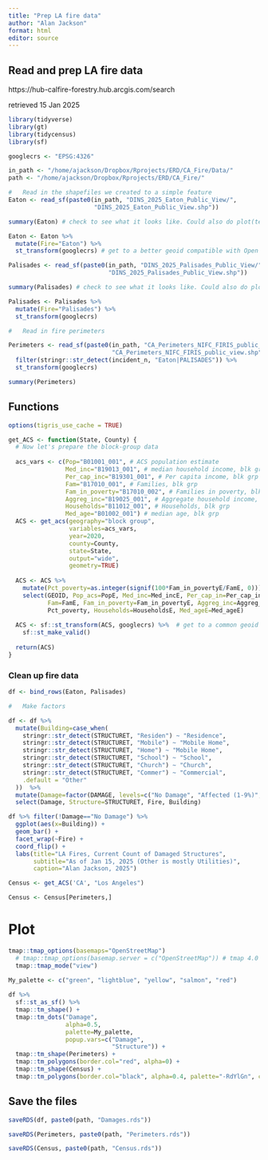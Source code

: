 ```yaml
---
title: "Prep LA fire data"
author: "Alan Jackson"
format: html
editor: source
---
```



## Read and prep LA fire data

https://hub-calfire-forestry.hub.arcgis.com/search

retrieved 15 Jan 2025


```r
library(tidyverse)
library(gt)
library(tidycensus)
library(sf)

googlecrs <- "EPSG:4326"

in_path <- "/home/ajackson/Dropbox/Rprojects/ERD/CA_Fire/Data/"
path <- "/home/ajackson/Dropbox/Rprojects/ERD/CA_Fire/"

#   Read in the shapefiles we created to a simple feature
Eaton <- read_sf(paste0(in_path, "DINS_2025_Eaton_Public_View/",
                        "DINS_2025_Eaton_Public_View.shp"))

summary(Eaton) # check to see what it looks like. Could also do plot(temp)

Eaton <- Eaton %>% 
  mutate(Fire="Eaton") %>% 
  st_transform(googlecrs) # get to a better geoid compatible with Open maps

Palisades <- read_sf(paste0(in_path, "DINS_2025_Palisades_Public_View/",
                            "DINS_2025_Palisades_Public_View.shp"))

summary(Palisades) # check to see what it looks like. Could also do plot(temp)

Palisades <- Palisades %>% 
  mutate(Fire="Palisades") %>% 
  st_transform(googlecrs)

#   Read in fire perimeters

Perimeters <- read_sf(paste0(in_path, "CA_Perimeters_NIFC_FIRIS_public_view/",
                             "CA_Perimeters_NIFC_FIRIS_public_view.shp")) %>% 
  filter(stringr::str_detect(incident_n, "Eaton|PALISADES")) %>% 
  st_transform(googlecrs)

summary(Perimeters)

```

##    Functions

```r

options(tigris_use_cache = TRUE)

get_ACS <- function(State, County) {
  # Now let's prepare the block-group data
  
  acs_vars <- c(Pop="B01001_001", # ACS population estimate
                Med_inc="B19013_001", # median household income, blk grp
                Per_cap_inc="B19301_001", # Per capita income, blk grp
                Fam="B17010_001", # Families, blk grp
                Fam_in_poverty="B17010_002", # Families in poverty, blk grp
                Aggreg_inc="B19025_001", # Aggregate household income, blk grp
                Households="B11012_001", # Households, blk grp
                Med_age="B01002_001") # median age, blk grp
  ACS <- get_acs(geography="block group",
                 variables=acs_vars,
                 year=2020,
                 county=County,
                 state=State,
                 output="wide",
                 geometry=TRUE)
  
  ACS <- ACS %>% 
    mutate(Pct_poverty=as.integer(signif(100*Fam_in_povertyE/FamE, 0))) %>% 
    select(GEOID, Pop_acs=PopE, Med_inc=Med_incE, Per_cap_in=Per_cap_incE,
           Fam=FamE, Fam_in_poverty=Fam_in_povertyE, Aggreg_inc=Aggreg_incE,
           Pct_poverty, Households=HouseholdsE, Med_ageE=Med_ageE)
  
  ACS <- sf::st_transform(ACS, googlecrs) %>%  # get to a common geoid
    sf::st_make_valid()
  
  return(ACS)
}

```

###   Clean up fire data

```r
df <- bind_rows(Eaton, Palisades)

#   Make factors

df <- df %>% 
  mutate(Building=case_when(
    stringr::str_detect(STRUCTURET, "Residen") ~ "Residence",
    stringr::str_detect(STRUCTURET, "Mobile") ~ "Mobile Home",
    stringr::str_detect(STRUCTURET, "Home") ~ "Mobile Home",
    stringr::str_detect(STRUCTURET, "School") ~ "School",
    stringr::str_detect(STRUCTURET, "Church") ~ "Church",
    stringr::str_detect(STRUCTURET, "Commer") ~ "Commercial",
    .default = "Other"
  ))  %>% 
  mutate(Damage=factor(DAMAGE, levels=c("No Damage", "Affected (1-9%)", "Minor (10-25%)", "Major (26-50%)", "Destroyed (>50%)"))) %>% 
  select(Damage, Structure=STRUCTURET, Fire, Building)

df %>% filter(!Damage=="No Damage") %>% 
  ggplot(aes(x=Building)) +
  geom_bar() +
  facet_wrap(~Fire) +
  coord_flip() +
  labs(title="LA Fires, Current Count of Damaged Structures",
       subtitle="As of Jan 15, 2025 (Other is mostly Utilities)",
       caption="Alan Jackson, 2025")

Census <- get_ACS('CA', "Los Angeles")

Census <- Census[Perimeters,]


```

#   Plot

```r

tmap::tmap_options(basemaps="OpenStreetMap")
  # tmap::tmap_options(basemap.server = c("OpenStreetMap")) # tmap 4.0
  tmap::tmap_mode("view")

My_palette <- c("green", "lightblue", "yellow", "salmon", "red")
  
df %>%  
  sf::st_as_sf() %>% 
  tmap::tm_shape() +
  tmap::tm_dots("Damage", 
                alpha=0.5,
                palette=My_palette,
                popup.vars=c("Damage",
                             "Structure")) + 
  tmap::tm_shape(Perimeters) +
  tmap::tm_polygons(border.col="red", alpha=0) +
  tmap::tm_shape(Census) +
  tmap::tm_polygons(border.col="black", alpha=0.4, palette="-RdYlGn", col="Pct_poverty")
```

##    Save the files

```r

saveRDS(df, paste0(path, "Damages.rds"))

saveRDS(Perimeters, paste0(path, "Perimeters.rds"))

saveRDS(Census, paste0(path, "Census.rds"))



```








